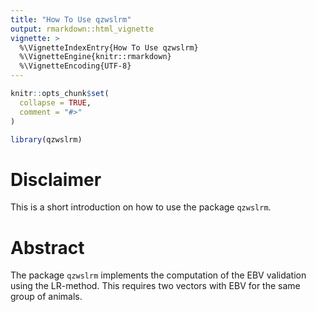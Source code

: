 ```yaml
---
title: "How To Use qzwslrm"
output: rmarkdown::html_vignette
vignette: >
  %\VignetteIndexEntry{How To Use qzwslrm}
  %\VignetteEngine{knitr::rmarkdown}
  %\VignetteEncoding{UTF-8}
---
```


```r
knitr::opts_chunk$set(
  collapse = TRUE,
  comment = "#>"
)
```

```r
library(qzwslrm)
```

# Disclaimer
This is a short introduction on how to use the package `qzwslrm`.


# Abstract
The package `qzwslrm` implements the computation of the EBV validation using the LR-method. This requires two vectors with EBV for the same group of animals. 
